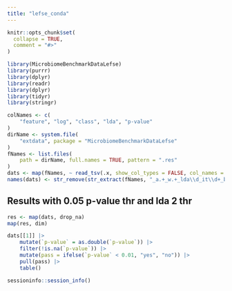 ```yaml
---
title: "lefse_conda"
---
```


```r
knitr::opts_chunk$set(
  collapse = TRUE,
  comment = "#>"
)
```

```r
library(MicrobiomeBenchmarkDataLefse)
library(purrr)
library(dplyr)
library(readr)
library(dplyr)
library(tidyr)
library(stringr)
```

```r
colNames <- c(
    "feature", "log", "class", "lda", "p-value" 
)
dirName <- system.file(
    "extdata", package = "MicrobiomeBenchmarkDataLefse"
)
fNames <- list.files(
    path = dirName, full.names = TRUE, pattern = ".res"
)
dats <- map(fNames, ~ read_tsv(.x, show_col_types = FALSE, col_names = colNames))
names(dats) <- str_remove(str_extract(fNames, "_a.+_w.+_lda\\d_it\\d+_bp\\d+"), "^_")
```

## Results with 0.05 p-value thr and lda 2 thr

```r
res <- map(dats, drop_na)
map(res, dim)
```

```r
dats[[1]] |>
    mutate(`p-value` = as.double(`p-value`)) |>
    filter(!is.na(`p-value`)) |> 
    mutate(pass = ifelse(`p-value` < 0.01, "yes", "no")) |> 
    pull(pass) |> 
    table()
```


```r
sessioninfo::session_info()
```
